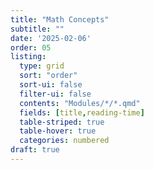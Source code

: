 ```yaml
---
title: "Math Concepts"
subtitle: ""
date: '2025-02-06'
order: 05
listing:
  type: grid
  sort: "order"
  sort-ui: false
  filter-ui: false
  contents: "Modules/*/*.qmd"
  fields: [title,reading-time]
  table-striped: true
  table-hover: true
  categories: numbered
draft: true
---
```


